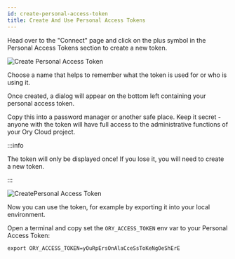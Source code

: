 ```yaml
---
id: create-personal-access-token
title: Create And Use Personal Access Tokens
---
```


Head over to the "Connect" page and click on the plus symbol in the Personal Access Tokens section to create a new token.

![Create Personal Access Token](/images/get-started/pat-create.png)

Choose a name that helps to remember what the token is used for or who is using it.

Once created, a dialog will appear on the bottom left containing your personal access token.

Copy this into a password manager or another safe place. Keep it secret - anyone with the token will have full access to the
administrative functions of your Ory Cloud project.

:::info

The token will only be displayed once! If you lose it, you will need to create a new token.

:::

![CreatePersonal Access Token](/images/get-started/pat-ready.png)

Now you can use the token, for example by exporting it into your local environment.

Open a terminal and copy set the `ORY_ACCESS_TOKEN` env var to your Personal Access Token:

```shell
export ORY_ACCESS_TOKEN=yOuRpErsOnAlaCceSsToKeNgOeShErE
```

